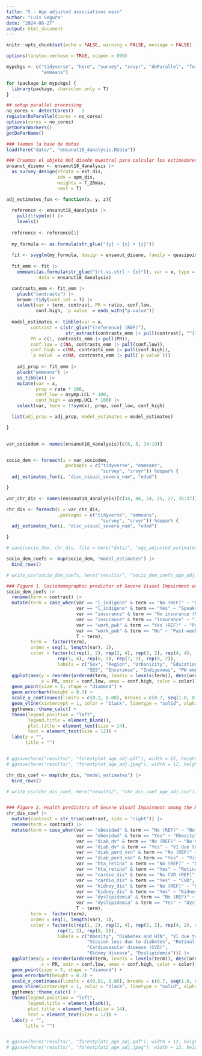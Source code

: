```yaml
---
title: "5 - Age adjusted associations main"
author: "Luis Segura"
date: "2024-08-27"
output: html_document
---
```


```r
knitr::opts_chunk$set(echo = FALSE, warning = FALSE, message = FALSE)

options(tinytex.verbose = TRUE, scipen = 999)

mypckgs <- c("tidyverse", "here", "survey", "srvyr", "doParallel", "foreach", 
             "emmeans")

for (package in mypckgs) {
  library(package, character.only = T)
}

## setup parallel processing
no_cores <- detectCores() - 1  
registerDoParallel(cores = no_cores)
options(cores = no_cores)
getDoParWorkers()                   
getDoParName()

```


```r
### leemos la base de datos
load(here("data/", "ensanut18_4analysis.RData"))
```

```r
### Creamos el objeto del diseño muestral para calcular los estimadores ponderados (p.ej., prevalencias)
ensanut_diseno <- ensanut18_4analysis |>
  as_survey_design(strata = est_dis, 
                   ids = upm_dis, 
                   weights = f_20mas, 
                   nest = T)
```

```r
adj_estimates_fun <- function(x, y, z){
  
  reference <- ensanut18_4analysis |>
    pull(!!sym(x)) |> 
    levels()
  
  reference <- reference[1]
  
  my_formula <- as.formula(str_glue("{y} ~ {x} + {z}"))
  
  fit <- svyglm(my_formula, design = ensanut_diseno, family = quasipoisson) 
  
  fit_emm <- fit |>
    emmeans(as.formula(str_glue("trt.vs.ctrl ~ {x}")), var = x, type = "response", 
            data = ensanut18_4analysis) 

  contrasts_emm <- fit_emm |>
    pluck("contrasts") |>
    broom::tidy(conf.int = T) |>
    select(var = term, contrast, PR = ratio, conf.low, 
           conf.high, `p value` = ends_with("p.value")) 
  
  model_estimates <- tibble(var = x, 
         contrast = c(str_glue("{reference} (REF)"), 
                      str_extract(contrasts_emm |> pull(contrast), "^[^/]+")),
         PR = c(1, contrasts_emm |> pull(PR)), 
         conf.low = c(NA, contrasts_emm |> pull(conf.low)), 
         conf.high = c(NA, contrasts_emm |> pull(conf.high)), 
         `p value` = c(NA, contrasts_emm |> pull(`p value`)))
  
    adj_prop <- fit_emm |>
    pluck("emmeans") |>
    as_tibble() |>
    mutate(var = x, 
           prop = rate * 100, 
           conf_low = asymp.LCL * 100, 
           conf_high = asymp.UCL * 100) |>
    select(var, term = !!sym(x), prop, conf_low, conf_high)

  list(adj_prop = adj_prop, model_estimates = model_estimates)

}
  
```

```r
var_sociodem <- names(ensanut18_4analysis)[c(6, 8, 14:19)]


socio_dem <- foreach(i = var_sociodem, 
                     .packages = c("tidyverse", "emmeans", 
                                   "survey", "srvyr")) %dopar% {
  adj_estimates_fun(i, "disc_visual_severa_num", "edad")

}

```

```r
var_chr_dis <- names(ensanut18_4analysis)[c(34, 44, 24, 25, 27, 35:37)]

chr_dis <- foreach(i = var_chr_dis, 
                   .packages = c("tidyverse", "emmeans", 
                                   "survey", "srvyr")) %dopar% {
  adj_estimates_fun(i, "disc_visual_severa_num", "edad")

}

# save(socio_dem, chr_dis, file = here("data/", "age_adjusted_estimates.RData"))

```


```r
socio_dem_coefs <- map(socio_dem, "model_estimates") |>
  bind_rows()

# write_csv(socio_dem_coefs, here("results/", "socio_dem_coefs_age_adj.csv"))

### Figure 1. Sociodemographic predictor of Severe Visual Impairment among the Mexican population.
socio_dem_coefs |>
  rename(term = contrast) |>
  mutate(term = case_when(var == "l_indigena" & term == "No (REF)" ~ "Doesn't speak indigenous language (REF)", 
                          var == "l_indigena" & term == "Yes" ~ "Speaks indigenous language", 
                          var == "insurance" & term == "No insurance (REF)" ~ "Uninsured (REF)", 
                          var == "insurance" & term == "Insurance" ~ "Insured",
                          var == "work_pwk" & term == "Yes (REF)" ~ "Past-week employed (REF)", 
                          var == "work_pwk" & term == "No" ~ "Past-week unemployed",
                          T ~ term), 
         term =  factor(term),  
         orden = seq(1, length(var), 1),
         color = factor(c(rep(1, 2), rep(2, 4), rep(3, 2), rep(4, 4), 
                   rep(5, 4), rep(6, 2), rep(7, 2), rep(8, 2)), 
                   labels = c("Sex", "Region", "Urbanicity", "Education", 
                              "SES", "Insurance", "Indigenous", "PW employment"))) |>
  ggplot(aes(y = reorder(ordered(term, levels = levels(term)), desc(orden)), 
             x = PR, xmin = conf.low, xmax = conf.high, color = color)) +
  geom_point(size = 5, shape = "diamond") +
  geom_errorbarh(height = 0.3) + 
  scale_x_continuous(limits = c(0.2, 8.00), breaks = c(0.7, seq(1.0, 8.0, 1.0)), name = "Prevalence Ratio")  +
  geom_vline(xintercept = 1, color = "black", linetype = "solid", alpha = 0.5) +
  ggthemes::theme_calc() +
  theme(legend.position = "left", 
        legend.title = element_blank(), 
        plot.title = element_text(size = 14), 
        text = element_text(size = 12)) +
  labs(y = "", 
       title = "")


# ggsave(here("results/", "forestplot_age_adj.pdf"), width = 12, height = 6, device = "pdf", units = "in", dpi = 1800)
# ggsave(here("results/", "forestplot_age_adj.jpeg"), width = 12, height = 8, units = "in", dpi = 1800)

```

```r
chr_dis_coef <- map(chr_dis, "model_estimates") |>
  bind_rows() 

# write_csv(chr_dis_coef, here("results/", "chr_dis_coef_age_adj.csv"))


### Figure 2. Health predictors of Severe Visual Impairment among the Mexican population.
chr_dis_coef |>
  mutate(contrast = str_trim(contrast, side = "right")) |>
  rename(term = contrast) |>
  mutate(term = case_when(var == "obesidad" & term == "No (REF)" ~ "No obesity (REF)", 
                          var == "obesidad" & term == "Yes" ~ "Obesity", 
                          var == "diab_dv" & term == "No (REF)" ~ "No VI due to diabetes (REF)", 
                          var == "diab_dv" & term == "Yes" ~ "VI due to diabetes",
                          var == "diab_perd_vsn" & term == "No (REF)" ~ "No vision loss due to diabetes (REF)", 
                          var == "diab_perd_vsn" & term == "Yes" ~ "Vision loss due to diabetes",
                          var == "hta_retina" & term == "No (REF)" ~ "No retinal damage due to HTN (REF)", 
                          var == "hta_retina" & term == "Yes" ~ "Retinal damage due to HTN",
                          var == "cardio_dis" & term == "No CVD (REF)" ~ "No CVD (REF)", 
                          var == "cardio_dis" & term == "Yes" ~ "CVD",
                          var == "kidney_dis" & term == "No (REF)" ~ "No kidney disease (REF)", 
                          var == "kidney_dis" & term == "Yes" ~ "Kidney disease",
                          var == "dyslipidemia" & term == "No (REF)" ~ "No dyslipidemia (REF)", 
                          var == "dyslipidemia" & term == "Yes" ~ "Dyslipidemia",
                          T ~ term), 
         term =  factor(term),  
         orden = seq(1, length(var), 1),
         color = factor(c(rep(1, 2), rep(2, 4), rep(3, 2), rep(4, 2), rep(5, 2), rep(6, 2), 
                   rep(7, 2), rep(8, 2)), 
                   labels = c("Obesity", "Diabetes and HTN", "VI due to diabetes", 
                              "Vission loss due to diabetes", "Retinal damage due to HTN", 
                              "Cardiovasular disease (CVD)", 
                              "Kidney disease", "Dyslipidemia"))) |>
  ggplot(aes(y = reorder(ordered(term, levels = levels(term)), desc(orden)), 
             x = PR, xmin = conf.low, xmax = conf.high, color = color)) +
  geom_point(size = 5, shape = "diamond") +
  geom_errorbarh(height = 0.3) + 
  scale_x_continuous(limits = c(0.01, 8.00), breaks = c(0.7, seq(1.0, 8.0, 1.0)), name = "Prevalence Ratio")  +
  geom_vline(xintercept = 1, color = "black", linetype = "solid", alpha = 0.5) +
  ggthemes::theme_calc() +
  theme(legend.position = "left", 
        legend.title = element_blank(), 
        plot.title = element_text(size = 14), 
        text = element_text(size = 12)) +
  labs(y = "", 
       title = "")


# ggsave(here("results/", "forestplot2_age_adj.pdf"), width = 12, height = 6, device = "pdf", units = "in", dpi = 1800)
# ggsave(here("results/", "forestplot2_age_adj.jpeg"), width = 12, height = 8, units = "in", dpi = 1800)

```

